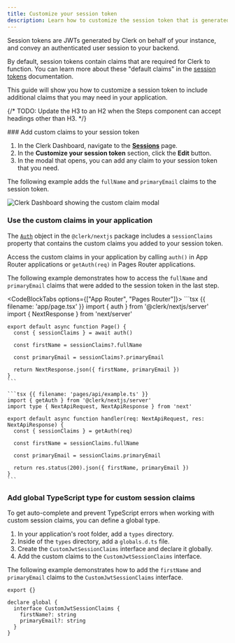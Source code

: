 ```yaml
---
title: Customize your session token
description: Learn how to customize the session token that is generated for you by Clerk.
---
```


Session tokens are JWTs generated by Clerk on behalf of your instance, and convey an authenticated user session to your backend.

By default, session tokens contain claims that are required for Clerk to function. You can learn more about these "default claims" in the [session tokens](/docs/backend-requests/resources/session-tokens) documentation.

This guide will show you how to customize a session token to include additional claims that you may need in your application.

<Include src="_partials/token-size-callout" />

{/* TODO: Update the H3 to an H2 when the Steps component can accept headings other than H3. */}

<Steps>
  ### Add custom claims to your session token

  1. In the Clerk Dashboard, navigate to the [**Sessions**](https://dashboard.clerk.com/last-active?path=sessions) page.
  1. In the **Customize your session token** section, click the **Edit** button.
  1. In the modal that opens, you can add any claim to your session token that you need.

  The following example adds the `fullName` and `primaryEmail` claims to the session token.

  ![Clerk Dashboard showing the custom claim modal](/docs/images/advance/session-tokens/custom-session-example.png)

  ### Use the custom claims in your application

  The [`Auth`](/docs/references/nextjs/auth-object) object in the `@clerk/nextjs` package includes a `sessionClaims` property that contains the custom claims you added to your session token.

  Access the custom claims in your application by calling `auth()` in App Router applications or `getAuth(req)` in Pages Router applications.

  The following example demonstrates how to access the `fullName` and `primaryEmail` claims that were added to the session token in the last step.

  <CodeBlockTabs options={["App Router", "Pages Router"]}>
    ```tsx {{ filename: 'app/page.tsx' }}
    import { auth } from '@clerk/nextjs/server'
    import { NextResponse } from 'next/server'

    export default async function Page() {
      const { sessionClaims } = await auth()

      const firstName = sessionClaims?.fullName

      const primaryEmail = sessionClaims?.primaryEmail

      return NextResponse.json({ firstName, primaryEmail })
    }
    ```

    ```tsx {{ filename: 'pages/api/example.ts' }}
    import { getAuth } from '@clerk/nextjs/server'
    import type { NextApiRequest, NextApiResponse } from 'next'

    export default async function handler(req: NextApiRequest, res: NextApiResponse) {
      const { sessionClaims } = getAuth(req)

      const firstName = sessionClaims.fullName

      const primaryEmail = sessionClaims.primaryEmail

      return res.status(200).json({ firstName, primaryEmail })
    }
    ```
  </CodeBlockTabs>

  ### Add global TypeScript type for custom session claims

  To get auto-complete and prevent TypeScript errors when working with custom session claims, you can define a global type.

  1. In your application's root folder, add a `types` directory.
  1. Inside of the `types` directory, add a `globals.d.ts` file.
  1. Create the `CustomJwtSessionClaims` interface and declare it globally.
  1. Add the custom claims to the `CustomJwtSessionClaims` interface.

  The following example demonstrates how to add the `firstName` and `primaryEmail` claims to the `CustomJwtSessionClaims` interface.

  ```tsx {{ filename: 'types/globals.d.ts' }}
  export {}

  declare global {
    interface CustomJwtSessionClaims {
      firstName?: string
      primaryEmail?: string
    }
  }
  ```
</Steps>
